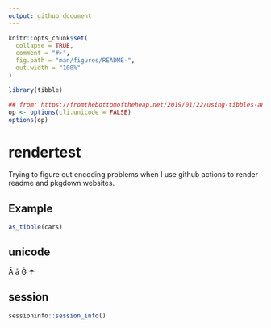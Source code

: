 ```yaml
---
output: github_document
---
```


<!-- README.md is generated from README.Rmd. Please edit that file -->

```r
knitr::opts_chunk$set(
  collapse = TRUE,
  comment = "#>",
  fig.path = "man/figures/README-",
  out.width = "100%"
)

library(tibble)

## from: https://fromthebottomoftheheap.net/2019/01/22/using-tibbles-and-example-checking/
op <- options(cli.unicode = FALSE)
options(op)
```

# rendertest

Trying to figure out encoding problems when I use github actions to render readme and pkgdown websites.


## Example


```r
as_tibble(cars)
```

## unicode

Ā  ā Ġ ☂

## session

```r
sessioninfo::session_info()
```

